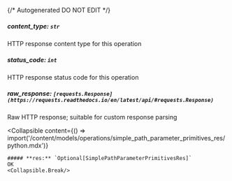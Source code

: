 {/* Autogenerated DO NOT EDIT  */}

##### **content_type:** `str`
HTTP response content type for this operation

##### **status_code:** `int`
HTTP response status code for this operation

##### **raw_response:** `[requests.Response](https://requests.readthedocs.io/en/latest/api/#requests.Response)`
Raw HTTP response; suitable for custom response parsing

<Collapsible
    content={() => import('/content/models/operations/simple_path_parameter_primitives_res/python.mdx')}
>
    ##### **res:** `Optional[SimplePathParameterPrimitivesRes]`
    OK
    <Collapsible.Break/>
</Collapsible>

